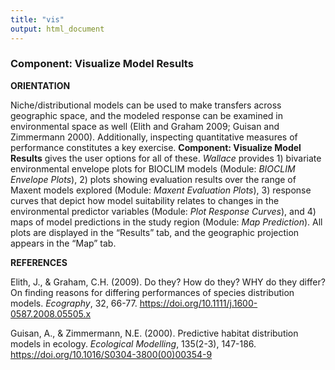 ---
title: "vis"
output: html_document
---

### **Component: Visualize Model Results**

**ORIENTATION**

Niche/distributional models can be used to make transfers across geographic space, and the modeled response can be examined in environmental space as well (Elith and Graham 2009; Guisan and Zimmermann 2000). Additionally, inspecting quantitative measures of performance constitutes a key exercise. **Component: Visualize Model Results** gives the user options for all of these. *Wallace* provides 1) bivariate environmental envelope plots for BIOCLIM models (Module: *BIOCLIM Envelope Plots*), 2) plots showing evaluation results over the range of Maxent models explored (Module: *Maxent Evaluation Plots*), 3) response curves that depict how model suitability relates to changes in the environmental predictor variables (Module: *Plot Response Curves*), and 4) maps of model predictions in the study region (Module: *Map Prediction*). All plots are displayed in the “Results” tab, and the geographic projection appears in the “Map” tab.


**REFERENCES**

Elith, J., & Graham, C.H. (2009). Do they? How do they? WHY do they differ? On finding reasons for differing performances of species distribution models. *Ecography*, 32, 66-77. <a href="https://doi.org/10.1111/j.1600-0587.2008.05505.x" target="_blank">https://doi.org/10.1111/j.1600-0587.2008.05505.x</a>

Guisan, A., & Zimmermann, N.E. (2000). Predictive habitat distribution models in ecology. *Ecological Modelling*, 135(2-3), 147-186. <a href="https://doi.org/10.1016/S0304-3800(00)00354-9" target="_blank">https://doi.org/10.1016/S0304-3800(00)00354-9</a>
